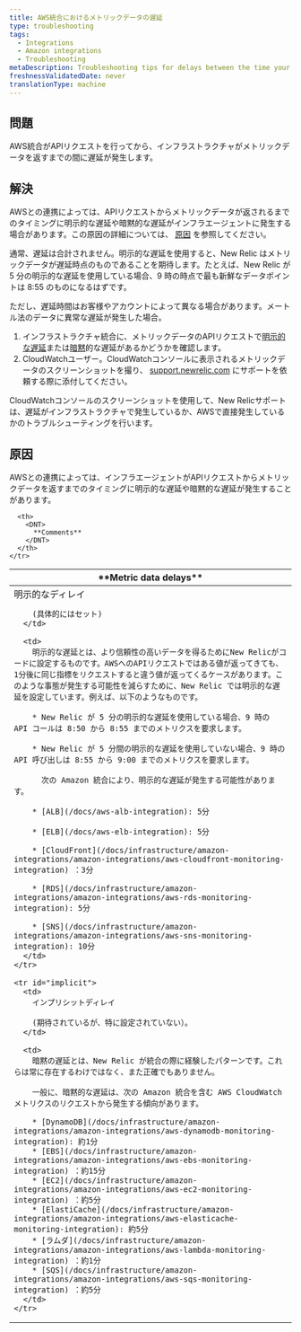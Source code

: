 ```yaml
---
title: AWS統合におけるメトリックデータの遅延
type: troubleshooting
tags:
  - Integrations
  - Amazon integrations
  - Troubleshooting
metaDescription: Troubleshooting tips for delays between the time your AWS integration makes an API request and New Relic infrastructure monitoring returns the metric data.
freshnessValidatedDate: never
translationType: machine
---
```


## 問題

AWS統合がAPIリクエストを行ってから、インフラストラクチャがメトリックデータを返すまでの間に遅延が発生します。

## 解決

AWSとの連携によっては、APIリクエストからメトリックデータが返されるまでのタイミングに明示的な遅延や暗黙的な遅延がインフラエージェントに発生する場合があります。この原因の詳細については、 [原因](#cause) を参照してください。

通常、遅延は合計されません。明示的な遅延を使用すると、New Relic はメトリックデータが遅延時点のものであることを期待します。たとえば、New Relic が 5 分の明示的な遅延を使用している場合、9 時の時点で最も新鮮なデータポイントは 8:55 のものになるはずです。

ただし、遅延時間はお客様やアカウントによって異なる場合があります。メートル法のデータに異常な遅延が発生した場合。

1. インフラストラクチャ統合に、メトリックデータのAPIリクエストで[明示的な遅延](#explicit)または[暗黙](#implicit)的な遅延があるかどうかを確認します。
2. CloudWatchユーザー。CloudWatchコンソールに表示されるメトリックデータのスクリーンショットを撮り、 [support.newrelic.com](https://support.newrelic.com/) にサポートを依頼する際に添付してください。

CloudWatchコンソールのスクリーンショットを使用して、New Relicサポートは、遅延がインフラストラクチャで発生しているか、AWSで直接発生しているかのトラブルシューティングを行います。

## 原因

AWSとの連携によっては、インフラエージェントがAPIリクエストからメトリックデータを返すまでのタイミングに明示的な遅延や暗黙的な遅延が発生することがあります。

<table>
  <thead>
    <tr>
      <th style={{ width: "200px" }}>
        <DNT>
          **Metric data delays**
        </DNT>
      </th>

      <th>
        <DNT>
          **Comments**
        </DNT>
      </th>
    </tr>
  </thead>

  <tbody>
    <tr id="explicit">
      <td>
        明示的なディレイ

        (具体的にはセット)
      </td>

      <td>
        明示的な遅延とは、より信頼性の高いデータを得るためにNew Relicがコードに設定するものです。AWSへのAPIリクエストではある値が返ってきても、1分後に同じ指標をリクエストすると違う値が返ってくるケースがあります。このような事態が発生する可能性を減らすために、New Relic では明示的な遅延を設定しています。例えば、以下のようなものです。

        * New Relic が 5 分の明示的な遅延を使用している場合、9 時の API コールは 8:50 から 8:55 までのメトリクスを要求します。

        * New Relic が 5 分間の明示的な遅延を使用していない場合、9 時の API 呼び出しは 8:55 から 9:00 までのメトリクスを要求します。

          次の Amazon 統合により、明示的な遅延が発生する可能性があります。

        * [ALB](/docs/aws-alb-integration): 5分

        * [ELB](/docs/aws-elb-integration): 5分

        * [CloudFront](/docs/infrastructure/amazon-integrations/amazon-integrations/aws-cloudfront-monitoring-integration) ：3分

        * [RDS](/docs/infrastructure/amazon-integrations/amazon-integrations/aws-rds-monitoring-integration): 5分

        * [SNS](/docs/infrastructure/amazon-integrations/amazon-integrations/aws-sns-monitoring-integration): 10分
      </td>
    </tr>

    <tr id="implicit">
      <td>
        インプリシットディレイ

        (期待されているが、特に設定されていない）。
      </td>

      <td>
        暗黙の遅延とは、New Relic が統合の際に経験したパターンです。これらは常に存在するわけではなく、また正確でもありません。

        一般に、暗黙的な遅延は、次の Amazon 統合を含む AWS CloudWatch メトリクスのリクエストから発生する傾向があります。

        * [DynamoDB](/docs/infrastructure/amazon-integrations/amazon-integrations/aws-dynamodb-monitoring-integration): 約1分
        * [EBS](/docs/infrastructure/amazon-integrations/amazon-integrations/aws-ebs-monitoring-integration) ：約15分
        * [EC2](/docs/infrastructure/amazon-integrations/amazon-integrations/aws-ec2-monitoring-integration) ：約5分
        * [ElastiCache](/docs/infrastructure/amazon-integrations/amazon-integrations/aws-elasticache-monitoring-integration): 約5分
        * [ラムダ](/docs/infrastructure/amazon-integrations/amazon-integrations/aws-lambda-monitoring-integration) ：約1分
        * [SQS](/docs/infrastructure/amazon-integrations/amazon-integrations/aws-sqs-monitoring-integration) ：約5分
      </td>
    </tr>
  </tbody>
</table>